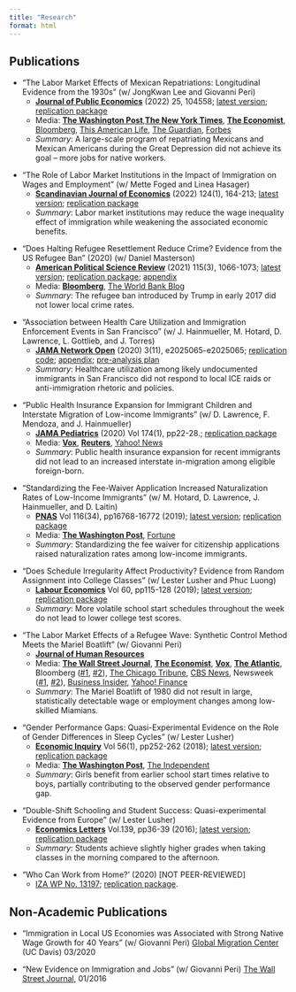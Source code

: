 ```yaml
---
title: "Research"
format: html
---
```


## Publications

::: {.research-item}
- “The Labor Market Effects of Mexican Repatriations: Longitudinal Evidence from the 1930s” (w/ JongKwan Lee and Giovanni Peri)
    * [**Journal of Public Economics**](https://www.sciencedirect.com/science/article/abs/pii/S0047272721001948?dgcid=coauthor){target="_blank"} (2022) 25, 104558; [latest version](files/mexican_repat.pdf){target="_blank"}; [replication package](https://dataverse.harvard.edu/dataset.xhtml?persistentId=doi:10.7910/DVN/X1HW7O){target="_blank"}
    * Media: [**The Washington Post**](https://www.washingtonpost.com/news/wonk/wp/2018/01/10/trump-wants-to-remove-these-immigrants-an-ugly-bit-of-history-tells-us-what-it-could-do-to-the-economy/){target="_blank"},[ **The New York Times**](https://www.nytimes.com/2017/10/24/business/economy/immigration-jobs.html){target="_blank"}, [**The Economist**](https://www.economist.com/united-states/2020/02/13/immigration-to-america-is-down-wages-are-up){target="_blank"}, [Bloomberg](https://www.bloomberg.com/opinion/articles/2017-10-05/mass-deportation-is-a-lose-lose-proposition){target="_blank"}, [This American Life](https://www.thisamericanlife.org/extras/we-deported-half-a-million-people-to-mexico-in-the-1930s-did-it-create-jobs){target="_blank"}, [The Guardian](https://www.theguardian.com/us-news/2024/dec/03/trump-mass-deportation-plan-1930s-repatriation-program){target="_blank"}, [Forbes](https://www.forbes.com/sites/stuartanderson/2024/12/05/trumps-plans-to-deport-immigrants-likely-to-harm-us-workers/){target="_blank"}
    * _Summary_: A large-scale program of repatriating Mexicans and Mexican Americans during the Great Depression did not achieve its goal – more jobs for native workers.
:::

::: {.research-item}
- “The Role of Labor Market Institutions in the Impact of Immigration on Wages and Employment” (w/ Mette Foged and Linea Hasager)
    * [**Scandinavian Journal of Economics**](https://onlinelibrary.wiley.com/doi/10.1111/sjoe.12452){target="_blank"} (2022) 124(1), 164-213; [latest version](https://docs.iza.org/dp14158.pdf){target="_blank"}; [replication package](https://dataverse.harvard.edu/dataset.xhtml?persistentId=doi:10.7910/DVN/JUIDV0){target="_blank"}
    * _Summary_: Labor market institutions may reduce the wage inequality effect of immigration while weakening the associated economic benefits.
:::

::: {.research-item}
- “Does Halting Refugee Resettlement Reduce Crime? Evidence from the US Refugee Ban” (2020) (w/ Daniel Masterson)
    * [**American Political Science Review**](https://www.cambridge.org/core/journals/american-political-science-review/article/does-halting-refugee-resettlement-reduce-crime-evidence-from-the-us-refugee-ban/E111764FC700841C5E5FD3FAA2A6BE8C){target="_blank"} (2021) 115(3), 1066-1073; [latest version](https://osf.io/preprints/socarxiv/w2x7p/){target="_blank"}; [replication package](https://dataverse.harvard.edu/dataset.xhtml?persistentId=doi:10.7910/DVN/KDOM7E){target="_blank"}; [appendix](https://static.cambridge.org/content/id/urn:cambridge.org:id:article:S0003055421000150/resource/name/S0003055421000150sup001.pdf){target="_blank"}
    * Media: [**Bloomberg**](https://www.bloomberg.com/opinion/articles/2019-01-07/connection-between-rising-crime-and-refugees-doesn-t-exist){target="_blank"}, [The World Bank Blog](https://blogs.worldbank.org/impactevaluations/what-i-learned-looking-what-was-published-recently-top-journals-sociology-and?cid=SHR_BlogSiteShare_EN_EXT){target="_blank"}
    * _Summary_: The refugee ban introduced by Trump in early 2017 did not lower local crime rates.  
:::


::: {.research-item}
- “Association between Health Care Utilization and Immigration Enforcement Events in San Francisco” (w/ J. Hainmueller, M. Hotard, D. Lawrence, L. Gottlieb, and J. Torres)
    * [**JAMA Network Open**](https://jamanetwork.com/journals/jamanetworkopen/fullarticle/2772733){target="_blank"} (2020) 3(11), e2025065-e2025065; [replication code](files/jama_no_ucsf_replication_code.zip){target="_blank"}; [appendix](files/jama_no_additional_appendix.pdf){target="_blank"}; [pre-analysis plan](https://osf.io/zhj3a){target="_blank"}
    * _Summary_: Healthcare utilization among likely undocumented immigrants in San Francisco did not respond to local ICE raids or anti-immigration rhetoric and policies.
:::

::: {.research-item}
- “Public Health Insurance Expansion for Immigrant Children and Interstate Migration of Low-income Immigrants” (w/ D. Lawrence, F. Mendoza, and J. Hainmueller)
    * [**JAMA Pediatrics**](https://jamanetwork.com/journals/jamapediatrics/fullarticle/2755835){target="_blank"} (2020) Vol 174(1), pp22-28.; [replication package](https://dataverse.harvard.edu/dataset.xhtml?persistentId=doi:10.7910/DVN/H9HQVI){target="_blank"}
    * Media: [**Vox**](https://www.vox.com/2019/11/18/20966793/study-public-health-insurance-states-welfare-magnet-medicaid-immigrant-stanford-yasenov){target="_blank"}, [**Reuters**](https://www.reuters.com/article/us-health-immigrants-idUSKBN1XS2JN){target="_blank"}, [Yahoo! News](https://news.yahoo.com/immigrants-dont-flock-states-expand-215946669.html){target="_blank"}
    * _Summary_: Public health insurance expansion for recent immigrants did not lead to an increased interstate in-migration among eligible foreign-born.
:::

::: {.research-item}
- “Standardizing the Fee-Waiver Application Increased Naturalization Rates of Low-Income Immigrants” (w/ M. Hotard, D. Lawrence, J. Hainmueller, and D. Laitin)
    * [**PNAS**](https://www.pnas.org/doi/full/10.1073/pnas.1905904116){target="_blank"} Vol 116(34), pp16768-16772 (2019); [latest version](https://osf.io/acmdw/); [replication package](https://dataverse.harvard.edu/dataset.xhtml?persistentId=doi:10.7910/DVN/PEETCY)
    * Media: [**The Washington Post**](https://www.washingtonpost.com/politics/2020/04/07/trump-administration-is-raising-application-fee-us-citizenship-that-will-cost-us-later/){target="_blank"}, [Fortune](https://fortune.com/2019/11/08/us-citizenship-application-fee-uscis-waiver-lawsuit/){target="_blank"}
    * _Summary_: Standardizing the fee waiver for citizenship applications raised naturalization rates among low-income immigrants.
:::

::: {.research-item}
- “Does Schedule Irregularity Affect Productivity? Evidence from Random Assignment into College Classes” (w/ Lester Lusher and Phuc Luong)
    * [**Labour Economics**](https://www.sciencedirect.com/science/article/abs/pii/S0927537119300600?via%3Dihub){target="_blank"} Vol 60, pp115-128 (2019); [latest version](files/sleep_consistency.pdf); [replication package](https://dataverse.harvard.edu/dataset.xhtml?persistentId=doi:10.7910/DVN/0ABDQU){target="_blank"}
    * _Summary_: More volatile school start schedules throughout the week do not lead to lower college test scores.
:::

::: {.research-item}
- “The Labor Market Effects of a Refugee Wave: Synthetic Control Method Meets the Mariel Boatlift” (w/ Giovanni Peri)
    * [**Journal of Human Resources**](http://jhr.uwpress.org/content/54/2/267.short){target="_blank"}
    * Media: [**The Wall Street Journal**](https://www.wsj.com/articles/the-great-mariel-boatlift-experiment-1497630468){target="_blank"}, [**The Economist**](https://www.economist.com/free-exchange/2017/06/12/a-new-paper-rekindles-a-tiresome-debate-on-immigration-and-wages){target="_blank"}, [**Vox**](https://www.vox.com/the-big-idea/2017/6/23/15855342/immigrants-wages-trump-economics-mariel-boatlift-hispanic-cuban){target="_blank"}, [**The Atlantic**](https://www.theatlantic.com/politics/archive/2016/01/the-great-immigration-data-debate/424230/){target="_blank"}, Bloomberg ([#1](https://www.bloomberg.com/opinion/articles/2017-06-16/immigrants-don-t-steal-from-americans-paychecks){target="_blank"}, [#2](https://www.bloomberg.com/opinion/articles/2015-12-18/an-immigrant-isn-t-going-to-steal-your-pay-raise){target="_blank"}), [The Chicago Tribune](http://www.google.com/url?q=http%3A%2F%2Fwww.chicagotribune.com%2Fnews%2Fsns-wp-blm-immig-jobs-comment-df0629f6-a5a4-11e5-8318-bd8caed8c588-20151218-story.html&sa=D&sntz=1&usg=AOvVaw1jV9Sepfm26vDBDnrWVDG-){target="_blank"}, [CBS News](https://www.cbsnews.com/news/whats-immigrations-real-impact-on-us-wages/){target="_blank"}, Newsweek ([#1](https://www.newsweek.com/trumps-anti-immigration-policies-are-based-flawed-data-646476){target="_blank"}, [#2](https://www.newsweek.com/restricting-immigration-doesnt-help-blue-collar-jobless-776995){target="_blank"}), [Business Insider](https://www.businessinsider.com/last-time-the-us-welcomed-refugees-2015-12){target="_blank"}, [Yahoo! Finance](https://finance.yahoo.com/news/heres-happened-last-time-us-163436187.html){target="_blank"}
    * _Summary_: The Mariel Boatlift of 1980 did not result in large, statistically detectable wage or employment changes among low-skilled Miamians.
:::

::: {.research-item}
- “Gender Performance Gaps: Quasi-Experimental Evidence on the Role of Gender Differences in Sleep Cycles” (w/ Lester Lusher)
    * [**Economic Inquiry**](https://onlinelibrary.wiley.com/doi/10.1111/ecin.12483){target="_blank"} Vol 56(1), pp252-262 (2018); [latest version](files/late_start_gender_gap.pdf){target="_blank"}; [replication package](https://dataverse.harvard.edu/dataset.xhtml?persistentId=doi:10.7910/DVN/ACLJJZ){target="_blank"}
    * Media: [**The Washington Post**](https://www.washingtonpost.com/news/wonk/wp/2016/08/05/how-sleep-holds-back-boys/){target="_blank"}, [The Independent](https://www.independent.co.uk/news/education/girls-do-better-than-boys-at-school-because-they-re-morning-people-study-suggests-a7181511.html){target="_blank"}
    * _Summary_: Girls benefit from earlier school start times relative to boys, partially contributing to the observed gender performance gap.
:::

::: {.research-item}
- “Double-Shift Schooling and Student Success: Quasi-experimental Evidence from Europe” (w/ Lester Lusher)
    * [**Economics Letters**](https://www.sciencedirect.com/science/article/abs/pii/S0165176515005182?via%3Dihub){target="_blank"} Vol.139, pp36-39 (2016); [latest version](files/late_start.pdf){target="_blank"}; [replication package](https://dataverse.harvard.edu/dataset.xhtml?persistentId=doi:10.7910/DVN/6AYLVO){target="_blank"}
    * _Summary_: Students achieve slightly higher grades when taking classes in the morning compared to the afternoon.
:::
 
::: {.research-item}
 - "Who Can Work from Home?' (2020) [NOT PEER-REVIEWED]
    * [IZA WP No. 13197](https://www.iza.org/en/publications/dp/13197/imprint); [replication package](https://github.com/vyasenov/who-can-work-from-home).
:::

## Non-Academic Publications

::: {.research-item}
- “Immigration in Local US Economies was Associated with Strong Native Wage Growth for 40 Years” (w/ Giovanni Peri) [Global Migration Center](https://globalmigration.ucdavis.edu/immigration-local-us-economies-was-associated-strong-native-wage-growth-40-years){target="_blank"} (UC Davis) 03/2020
:::

::: {.research-item}
- “New Evidence on Immigration and Jobs” (w/ Giovanni Peri) [The Wall Street Journal](https://www.wsj.com/articles/new-evidence-on-immigrants-and-jobs-1453162462){target="_blank"}, 01/2016
:::